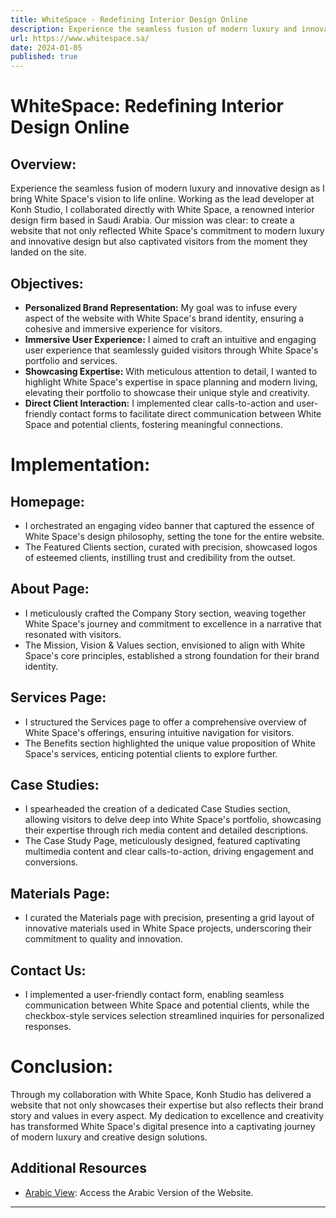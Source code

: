 ```yaml
---
title: WhiteSpace - Redefining Interior Design Online
description: Experience the seamless fusion of modern luxury and innovative design as I bring White Space's vision to life, crafting a captivating digital journey that redefines interior design online
url: https://www.whitespace.sa/
date: 2024-01-05
published: true
---
```


# WhiteSpace: Redefining Interior Design Online

## Overview:
Experience the seamless fusion of modern luxury and innovative design as I bring White Space's vision to life online. Working as the lead developer at Konh Studio, I collaborated directly with White Space, a renowned interior design firm based in Saudi Arabia. Our mission was clear: to create a website that not only reflected White Space's commitment to modern luxury and innovative design but also captivated visitors from the moment they landed on the site.

## Objectives:
* **Personalized Brand Representation:** My goal was to infuse every aspect of the website with White Space's brand identity, ensuring a cohesive and immersive experience for visitors.
* **Immersive User Experience:** I aimed to craft an intuitive and engaging user experience that seamlessly guided visitors through White Space's portfolio and services.
* **Showcasing Expertise:** With meticulous attention to detail, I wanted to highlight White Space's expertise in space planning and modern living, elevating their portfolio to showcase their unique style and creativity.
* **Direct Client Interaction:** I implemented clear calls-to-action and user-friendly contact forms to facilitate direct communication between White Space and potential clients, fostering meaningful connections.

# Implementation:

## Homepage:
* I orchestrated an engaging video banner that captured the essence of White Space's design philosophy, setting the tone for the entire website.
* The Featured Clients section, curated with precision, showcased logos of esteemed clients, instilling trust and credibility from the outset.

## About Page:
* I meticulously crafted the Company Story section, weaving together White Space's journey and commitment to excellence in a narrative that resonated with visitors.
* The Mission, Vision & Values section, envisioned to align with White Space's core principles, established a strong foundation for their brand identity.

## Services Page:
* I structured the Services page to offer a comprehensive overview of White Space's offerings, ensuring intuitive navigation for visitors.
* The Benefits section highlighted the unique value proposition of White Space's services, enticing potential clients to explore further.

## Case Studies:
* I spearheaded the creation of a dedicated Case Studies section, allowing visitors to delve deep into White Space's portfolio, showcasing their expertise through rich media content and detailed descriptions.
* The Case Study Page, meticulously designed, featured captivating multimedia content and clear calls-to-action, driving engagement and conversions.

## Materials Page:
* I curated the Materials page with precision, presenting a grid layout of innovative materials used in White Space projects, underscoring their commitment to quality and innovation.

## Contact Us:
* I implemented a user-friendly contact form, enabling seamless communication between White Space and potential clients, while the checkbox-style services selection streamlined inquiries for personalized responses.

# Conclusion:
Through my collaboration with White Space, Konh Studio has delivered a website that not only showcases their expertise but also reflects their brand story and values in every aspect. My dedication to excellence and creativity has transformed White Space's digital presence into a captivating journey of modern luxury and creative design solutions.

## Additional Resources

- [Arabic View](https://www.whitespace.sa/home): Access the Arabic Version of the Website.

---